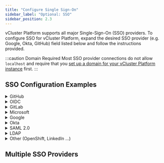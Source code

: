 ```yaml
---
title: "Configure Single Sign-On"
sidebar_label: "Optional: SSO"
sidebar_position: 2.3
---
```




vCluster Platform supports all major Single-Sign-On (SSO) providers. To configure SSO for vCluster Platform, expand the
desired SSO provider (e.g. Google, Okta, GitHub) field listed below and follow the instructions
provided.

:::caution Domain Required
Most SSO provider connections do not allow `localhost` and require that you
[set up a domain for your vCluster Platform instance](./domain.mdx) first.
:::

## SSO Configuration Examples

<details>
  <summary>GitHub</summary>
  <PartialAuthGitHub />
</details>

<details>
  <summary>OIDC</summary>
  <PartialAuthOIDC />
</details>

<details>
  <summary>GitLab</summary>
  <PartialAuthGitLab />
</details>

<details>
  <summary>Microsoft</summary>
  <PartialAuthMicrosoft />
</details>

<details>
  <summary>Google</summary>
  <PartialAuthGoogle />
</details>

<details>
  <summary>Okta</summary>
  <PartialAuthOkta />
</details>

<details>
  <summary>SAML 2.0</summary>
  <PartialAuthSAML />
</details>

<details>
  <summary>LDAP</summary>
  <PartialAuthLDAP />
</details>

<details>
  <summary>Other (OpenShift, LinkedIn ...)</summary>
  <PartialAuthOther />
</details>

## Multiple SSO Providers

<PartialMultipleSSO />
